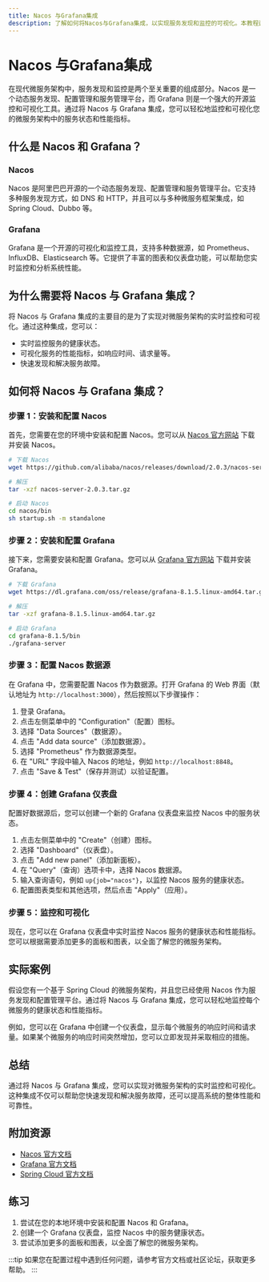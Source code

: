 ```yaml
---
title: Nacos 与Grafana集成
description: 了解如何将Nacos与Grafana集成，以实现服务发现和监控的可视化。本教程适合初学者，包含详细的步骤和代码示例。
---
```


# Nacos 与Grafana集成

在现代微服务架构中，服务发现和监控是两个至关重要的组成部分。Nacos 是一个动态服务发现、配置管理和服务管理平台，而 Grafana 则是一个强大的开源监控和可视化工具。通过将 Nacos 与 Grafana 集成，您可以轻松地监控和可视化您的微服务架构中的服务状态和性能指标。

## 什么是 Nacos 和 Grafana？

### Nacos
Nacos 是阿里巴巴开源的一个动态服务发现、配置管理和服务管理平台。它支持多种服务发现方式，如 DNS 和 HTTP，并且可以与多种微服务框架集成，如 Spring Cloud、Dubbo 等。

### Grafana
Grafana 是一个开源的可视化和监控工具，支持多种数据源，如 Prometheus、InfluxDB、Elasticsearch 等。它提供了丰富的图表和仪表盘功能，可以帮助您实时监控和分析系统性能。

## 为什么需要将 Nacos 与 Grafana 集成？

将 Nacos 与 Grafana 集成的主要目的是为了实现对微服务架构的实时监控和可视化。通过这种集成，您可以：

- 实时监控服务的健康状态。
- 可视化服务的性能指标，如响应时间、请求量等。
- 快速发现和解决服务故障。

## 如何将 Nacos 与 Grafana 集成？

### 步骤 1：安装和配置 Nacos

首先，您需要在您的环境中安装和配置 Nacos。您可以从 [Nacos 官方网站](https://nacos.io/) 下载并安装 Nacos。

```bash
# 下载 Nacos
wget https://github.com/alibaba/nacos/releases/download/2.0.3/nacos-server-2.0.3.tar.gz

# 解压
tar -xzf nacos-server-2.0.3.tar.gz

# 启动 Nacos
cd nacos/bin
sh startup.sh -m standalone
```

### 步骤 2：安装和配置 Grafana

接下来，您需要安装和配置 Grafana。您可以从 [Grafana 官方网站](https://grafana.com/) 下载并安装 Grafana。

```bash
# 下载 Grafana
wget https://dl.grafana.com/oss/release/grafana-8.1.5.linux-amd64.tar.gz

# 解压
tar -xzf grafana-8.1.5.linux-amd64.tar.gz

# 启动 Grafana
cd grafana-8.1.5/bin
./grafana-server
```

### 步骤 3：配置 Nacos 数据源

在 Grafana 中，您需要配置 Nacos 作为数据源。打开 Grafana 的 Web 界面（默认地址为 `http://localhost:3000`），然后按照以下步骤操作：

1. 登录 Grafana。
2. 点击左侧菜单中的 "Configuration"（配置）图标。
3. 选择 "Data Sources"（数据源）。
4. 点击 "Add data source"（添加数据源）。
5. 选择 "Prometheus" 作为数据源类型。
6. 在 "URL" 字段中输入 Nacos 的地址，例如 `http://localhost:8848`。
7. 点击 "Save & Test"（保存并测试）以验证配置。

### 步骤 4：创建 Grafana 仪表盘

配置好数据源后，您可以创建一个新的 Grafana 仪表盘来监控 Nacos 中的服务状态。

1. 点击左侧菜单中的 "Create"（创建）图标。
2. 选择 "Dashboard"（仪表盘）。
3. 点击 "Add new panel"（添加新面板）。
4. 在 "Query"（查询）选项卡中，选择 Nacos 数据源。
5. 输入查询语句，例如 `up{job="nacos"}`，以监控 Nacos 服务的健康状态。
6. 配置图表类型和其他选项，然后点击 "Apply"（应用）。

### 步骤 5：监控和可视化

现在，您可以在 Grafana 仪表盘中实时监控 Nacos 服务的健康状态和性能指标。您可以根据需要添加更多的面板和图表，以全面了解您的微服务架构。

## 实际案例

假设您有一个基于 Spring Cloud 的微服务架构，并且您已经使用 Nacos 作为服务发现和配置管理平台。通过将 Nacos 与 Grafana 集成，您可以轻松地监控每个微服务的健康状态和性能指标。

例如，您可以在 Grafana 中创建一个仪表盘，显示每个微服务的响应时间和请求量。如果某个微服务的响应时间突然增加，您可以立即发现并采取相应的措施。

## 总结

通过将 Nacos 与 Grafana 集成，您可以实现对微服务架构的实时监控和可视化。这种集成不仅可以帮助您快速发现和解决服务故障，还可以提高系统的整体性能和可靠性。

## 附加资源

- [Nacos 官方文档](https://nacos.io/zh-cn/docs/what-is-nacos.html)
- [Grafana 官方文档](https://grafana.com/docs/)
- [Spring Cloud 官方文档](https://spring.io/projects/spring-cloud)

## 练习

1. 尝试在您的本地环境中安装和配置 Nacos 和 Grafana。
2. 创建一个 Grafana 仪表盘，监控 Nacos 中的服务健康状态。
3. 尝试添加更多的面板和图表，以全面了解您的微服务架构。

:::tip
如果您在配置过程中遇到任何问题，请参考官方文档或社区论坛，获取更多帮助。
:::